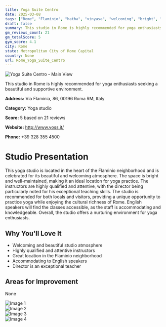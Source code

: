 ```yaml
---
title: Yoga Suite Centro
date: 2025-03-08
tags: ["Rome", "Flaminio", "hatha", "vinyasa", "welcoming", "bright", "Rome"]  
draft: false
summary: This studio in Rome is highly recommended for yoga enthusiasts seeking a beautiful and supportive environment.
gm_reviews_count: 21
gm_totalScore: 5
gym_score: 4.1
city: Rome
state: Metropolitan City of Rome Capital
country: None
url: Rome_Yoga_Suite_Centro
---
```


<div className="aspect-[16/9] relative my-8">
  <img 
    src="https://lh5.googleusercontent.com/p/AF1QipNDbzaiZzPn3Kl9PF8GUdQ33U2vlEtzSmOxpioQ=w1920-h1080-k-no"
    alt="Yoga Suite Centro - Main View"
    className="object-cover absolute inset-0 w-full h-full rounded-lg"
  />
</div>

This studio in Rome is highly recommended for yoga enthusiasts seeking a beautiful and supportive environment.

**Address:** Via Flaminia, 86, 00196 Roma RM, Italy

**Category:** Yoga studio

**Score:** 5 based on 21 reviews

**Website:** http://www.yoss.it/

**Phone:** +39 328 355 4500

# Studio Presentation

This yoga studio is located in the heart of the Flaminio neighborhood and is celebrated for its beautiful and welcoming atmosphere. The space is bright and well-maintained, making it an ideal location for yoga practice. The instructors are highly qualified and attentive, with the director being particularly noted for his exceptional teaching skills. The studio is recommended for both locals and visitors, providing a unique opportunity to practice yoga while enjoying the cultural richness of Rome. English speakers will find the classes accessible, as the staff is accommodating and knowledgeable. Overall, the studio offers a nurturing environment for yoga enthusiasts.

## Why You'll Love It

- Welcoming and beautiful studio atmosphere
- Highly qualified and attentive instructors
- Great location in the Flaminio neighborhood
- Accommodating to English speakers
- Director is an exceptional teacher

## Areas for Improvement

None

<div className="grid grid-cols-1 xl:grid-cols-2 gap-4 my-8">
<div className="aspect-[4/3] relative"><img src="https://lh3.googleusercontent.com/gps-cs-s/AB5caB_iBNxJYUQ7HTn912pCIYaVomG1_ZL9bps0AaiPflcPPCkhS2QPCGIb8BAHeRPIk2CzJjpCzJxZIrE-ki-3Ei04VjtfhP18c9WbuM2PKj7H5hiuQ6nmvgUrazgR0e-3xxg7Btp7=w1920-h1080-k-no" alt="Image 1" className="object-cover absolute inset-0 w-full h-full rounded-lg" /></div>
<div className="aspect-[4/3] relative"><img src="https://lh5.googleusercontent.com/p/AF1QipNrbwg0gIZ68cnBGppKv2rFKrxObPMSIdM-vhPW=w1920-h1080-k-no" alt="Image 2" className="object-cover absolute inset-0 w-full h-full rounded-lg" /></div>
<div className="aspect-[4/3] relative"><img src="https://lh3.googleusercontent.com/gps-cs-s/AB5caB9Zjnv_UFJ9-uTUv1ynFHoeh4S6vX7YpmyHN5Nw8mTkRHnYr7F_Zx62sue9HMzBvCPsaT5AMWBzVHZB930WI2DxxJszreEiZlx10-r1Nil1UdzfUPL9AbMS8-YjfzF1sZV24tISKg=w1920-h1080-k-no" alt="Image 3" className="object-cover absolute inset-0 w-full h-full rounded-lg" /></div>
<div className="aspect-[4/3] relative"><img src="https://lh3.googleusercontent.com/gps-cs-s/AB5caB8e8MAdVP9AGyikPD2aj-T0XavQ5P0IvBzOwkfFJNz74xVZKPIGgK3C5H2HmxGuUcG72yB98JKdFXTWkwifKUcvvxLqmJmMykQU901qzZODolzT9Md9NwYpLZ2am311lqXahYcl=w1920-h1080-k-no" alt="Image 4" className="object-cover absolute inset-0 w-full h-full rounded-lg" /></div>
</div>